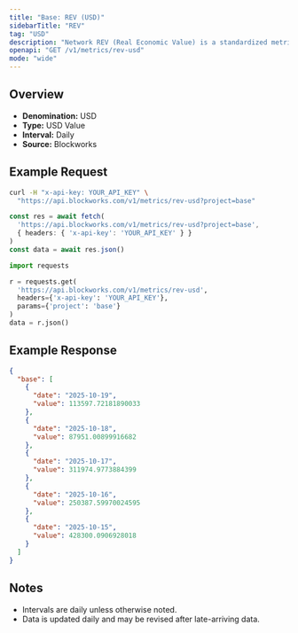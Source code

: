 ```yaml
---
title: "Base: REV (USD)"
sidebarTitle: "REV"
tag: "USD"
description: "Network REV (Real Economic Value) is a standardized metric that tracks blockchain value accrual generated by user activity. REV consists of both in-protocol transaction fees and out-of-protocol tips that users pay for transaction execution, so it measures the monetary demand to transact onchain."
openapi: "GET /v1/metrics/rev-usd"
mode: "wide"
---
```


## Overview

- **Denomination:** USD
- **Type:** USD Value
- **Interval:** Daily
- **Source:** Blockworks

## Example Request

<CodeGroup>

```bash cURL
curl -H "x-api-key: YOUR_API_KEY" \
  "https://api.blockworks.com/v1/metrics/rev-usd?project=base"
```

```typescript TypeScript
const res = await fetch(
  'https://api.blockworks.com/v1/metrics/rev-usd?project=base',
  { headers: { 'x-api-key': 'YOUR_API_KEY' } }
)
const data = await res.json()
```

```python Python
import requests

r = requests.get(
  'https://api.blockworks.com/v1/metrics/rev-usd',
  headers={'x-api-key': 'YOUR_API_KEY'},
  params={'project': 'base'}
)
data = r.json()
```

</CodeGroup>

## Example Response

```json
{
  "base": [
    {
      "date": "2025-10-19",
      "value": 113597.72181890033
    },
    {
      "date": "2025-10-18",
      "value": 87951.00899916682
    },
    {
      "date": "2025-10-17",
      "value": 311974.9773884399
    },
    {
      "date": "2025-10-16",
      "value": 250387.59970024595
    },
    {
      "date": "2025-10-15",
      "value": 428300.0906928018
    }
  ]
}
```

## Notes
- Intervals are daily unless otherwise noted.
- Data is updated daily and may be revised after late-arriving data.